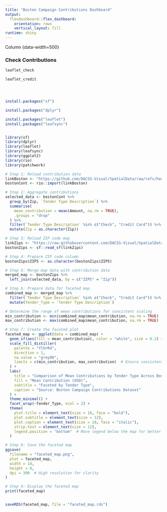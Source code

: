 ```yaml
---
title: "Boston Campaign Contributions Dashboard"
output: 
  flexdashboard::flex_dashboard:
    orientation: rows
    vertical_layout: fill
runtime: shiny
---
```


Column {data-width=500}

### Check Contributions
```r
leaflet_check

leaflet_credit




install.packages("sf")

install.packages("dplyr")

install.packages("leaflet")
install.packages("leafsync")



```


```r
library(sf)
library(dplyr)
library(leaflet)
library(leafsync)
library(ggplot2)
library(rio)
library(patchwork)
```

```r


# Step 1: Reload contribution data
linkBoston <- "https://github.com/DACSS-Visual/SpatialData/raw/refs/heads/main/data/BostonContrib.xlsx"
bostonCont <- rio::import(linkBoston)

# Step 2: Aggregate contributions
selected_data <- bostonCont %>%
  group_by(Zip, `Tender Type Description`) %>%
  summarise(
    mean_contribution = mean(Amount, na.rm = TRUE),
    .groups = "drop"
  ) %>%
  filter(`Tender Type Description` %in% c("Check", "Credit Card")) %>%
  mutate(Zip = as.character(Zip))

# Step 3: Reload ZIP code map
linkZips <- "https://raw.githubusercontent.com/DACSS-Visual/SpatialData/refs/heads/main/data/zip_codes.json"
bostonZips <- sf::read_sf(linkZips)

# Step 4: Prepare ZIP code column
bostonZips$ZIP5 <- as.character(bostonZips$ZIP5)

# Step 5: Merge map data with contribution data
merged_map <- bostonZips %>%
  left_join(selected_data, by = c("ZIP5" = "Zip"))

# Step 6: Prepare data for faceted map
combined_map <- merged_map %>%
  filter(`Tender Type Description` %in% c("Check", "Credit Card")) %>%
  mutate(Tender_Type = `Tender Type Description`)

# Determine the range of mean contributions for consistent scaling
min_contribution <- min(combined_map$mean_contribution, na.rm = TRUE)
max_contribution <- max(combined_map$mean_contribution, na.rm = TRUE)

# Step 7: Create the faceted plot
faceted_map <- ggplot(data = combined_map) +
  geom_sf(aes(fill = mean_contribution), color = "white", size = 0.2) +
  scale_fill_distiller(
    palette = "YlOrRd",
    direction = 1,
    na.value = "grey80",
    limits = c(min_contribution, max_contribution)  # Ensure consistent scaling
  ) +
  labs(
    title = "Comparison of Mean Contributions by Tender Type Across Boston ZIP Codes",
    fill = "Mean Contribution (USD)",
    subtitle = "Faceted by Tender Type",
    caption = "Source: Boston Campaign Contributions Dataset"
  ) +
  theme_minimal() +
  facet_wrap(~Tender_Type, ncol = 2) +
  theme(
    plot.title = element_text(size = 16, face = "bold"),
    plot.subtitle = element_text(size = 12),
    plot.caption = element_text(size = 10, face = "italic"),
    strip.text = element_text(size = 12),
    legend.position = "bottom"  # Move legend below the map for better alignment
  )

# Step 8: Save the faceted map
ggsave(
  filename = "faceted_map.png",
  plot = faceted_map,
  width = 14, 
  height = 8,
  dpi = 300  # High resolution for clarity
)

# Step 9: Display the faceted map
print(faceted_map)


saveRDS(faceted_map, file = "faceted_map.rds")










```




